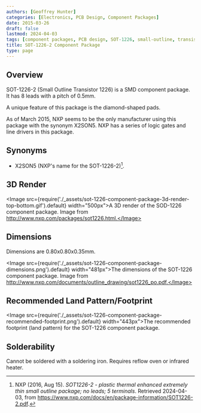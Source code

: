 ```yaml
---
authors: [Geoffrey Hunter]
categories: [Electronics, PCB Design, Component Packages]
date: 2015-03-26
draft: false
lastmod: 2024-04-03
tags: [component packages, PCB design, SOT-1226, small-outline, transistor]
title: SOT-1226-2 Component Package
type: page
---
```


## Overview

SOT-1226-2 (Small Outline Transistor 1226) is a SMD component package. It has 8 leads with a pitch of 0.5mm.

A unique feature of this package is the diamond-shaped pads.

As of March 2015, NXP seems to be the only manufacturer using this package with the synonym X2SON5. NXP has a series of logic gates and line drivers in this package.

## Synonyms

* X2SON5 (NXP's name for the SOT-1226-2)[^nxp-sot-1226-2-ds].

## 3D Render

<Image src={require('./_assets/sot-1226-component-package-3d-render-top-bottom.gif').default} width="500px">A 3D render of the SOD-1226 component package. Image from http://www.nxp.com/packages/sot1226.html.</Image>

## Dimensions

Dimensions are 0.80x0.80x0.35mm.

<Image src={require('./_assets/sot-1226-component-package-dimensions.png').default} width="481px">The dimensions of the SOT-1226 component package. Image from http://www.nxp.com/documents/outline_drawing/sot1226_po.pdf.</Image>

## Recommended Land Pattern/Footprint

<Image src={require('./_assets/sot-1226-component-package-recommended-footprint.png').default} width="443px">The recommended footprint (land pattern) for the SOT-1226 component package.</Image>

## Solderability

Cannot be soldered with a soldering iron. Requires reflow oven or infrared heater.

[^nxp-sot-1226-2-ds]: NXP (2016, Aug 15). _SOT1226-2 - plastic thermal enhanced extremely thin small outline package; no leads; 5 terminals_. Retrieved 2024-04-03, from https://www.nxp.com/docs/en/package-information/SOT1226-2.pdf.

